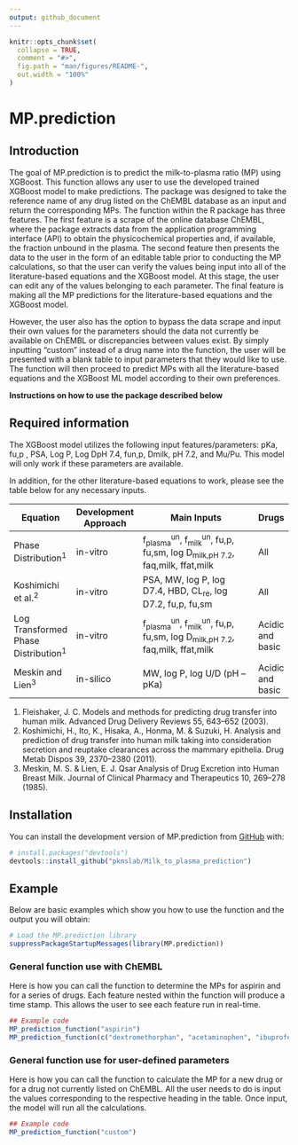 ```yaml
---
output: github_document
---
```


<!-- README.md is generated from README.Rmd. Please edit that file -->

```r
knitr::opts_chunk$set(
  collapse = TRUE,
  comment = "#>",
  fig.path = "man/figures/README-",
  out.width = "100%"
)
```

# MP.prediction

<!-- badges: start -->

<!-- badges: end -->

## Introduction

The goal of MP.prediction is to predict the milk-to-plasma ratio (MP) using XGBoost. This function allows any user to use the developed trained XGBoost model to make predictions. The package was designed to take the reference name of any drug listed on the ChEMBL database as an input and return the corresponding MPs. The function within the R package has three features. The first feature is a scrape of the online database ChEMBL, where the package extracts data from the application programming interface (API) to obtain the physicochemical properties and, if available, the fraction unbound in the plasma. The second feature then presents the data to the user in the form of an editable table prior to conducting the MP calculations, so that the user can verify the values being input into all of the literature-based equations and the XGBoost model. At this stage, the user can edit any of the values belonging to each parameter. The final feature is making all the MP predictions for the literature-based equations and the XGBoost model. 

However, the user also has the option to bypass the data scrape and input their own values for the parameters should the data not currently be available on ChEMBL or discrepancies between values exist. By simply inputting “custom” instead of a drug name into the function, the user will be presented with a blank table to input parameters that they would like to use. The function will then proceed to predict MPs with all the literature-based equations and the XGBoost ML model according to their own preferences.


**Instructions on how to use the package described below**

## Required information

The XGBoost model utilizes the following input features/parameters: pKa, fu,p , PSA, Log P, Log DpH 7.4, fun,p, Dmilk, pH 7.2, and Mu/Pu. This model will only work if these parameters are available.

In addition, for the other literature-based equations to work, please see the table below for any necessary inputs.

| **Equation**                     | **Development Approach** | **Main Inputs**                                                                                     | **Drugs**            |
|----------------------------------|--------------------------|----------------------------------------------------------------------------------------------------|----------------------|
| Phase Distribution<sup>1</sup>  | in-vitro                 | f<sub>plasma</sub><sup>un</sup>, f<sub>milk</sub><sup>un</sup>, fu,p, fu,sm, log D<sub>milk,pH 7.2</sub>, faq,milk, ffat,milk | All                  |
| Koshimichi et al.<sup>2</sup>   | in-vitro                 | PSA, MW, log P, log D7.4, HBD, CL<sub>re</sub>, log D7.2, fu,p, fu,sm                               | All                  |
| Log Transformed Phase Distribution<sup>1</sup> | in-vitro | f<sub>plasma</sub><sup>un</sup>, f<sub>milk</sub><sup>un</sup>, fu,p, fu,sm, log D<sub>milk,pH 7.2</sub>, faq,milk, ffat,milk | Acidic and basic     |
| Meskin and Lien<sup>3</sup>     | in-silico                | MW, log P, log U/D (pH – pKa)                                                                      | Acidic and basic     |

1.	Fleishaker, J. C. Models and methods for predicting drug transfer into human milk. Advanced Drug Delivery Reviews 55, 643–652 (2003).
2.	Koshimichi, H., Ito, K., Hisaka, A., Honma, M. & Suzuki, H. Analysis and prediction of drug transfer into human milk taking into consideration secretion and reuptake clearances across the mammary epithelia. Drug Metab Dispos 39, 2370–2380 (2011).
3.	Meskin, M. S. & Lien, E. J. Qsar Analysis of Drug Excretion into Human Breast Milk. Journal of Clinical Pharmacy and Therapeutics 10, 269–278 (1985).


## Installation

You can install the development version of MP.prediction from [GitHub](https://github.com/) with:

``` r
# install.packages("devtools")
devtools::install_github("pkmslab/Milk_to_plasma_prediction")
```

## Example

Below are basic examples which show you how to use the function and the output you will obtain:

```r
# Load the MP.prediction library
suppressPackageStartupMessages(library(MP.prediction))
```

### General function use with ChEMBL
Here is how you can call the function to determine the MPs for aspirin and for a series of drugs. Each feature nested within the function will produce a time stamp. This allows the user to see each feature run in real-time.   

```r
## Example code
MP_prediction_function("aspirin")
MP_prediction_function(c("dextromethorphan", "acetaminophen", "ibuprofen"))
```

### General function use for user-defined parameters
Here is how you can call the function to calculate the MP for a new drug or for a drug not currently listed on ChEMBL. All the user needs to do is input the values corresponding to the respective heading in the table. Once input, the model will run all the calculations. 

```r
## Example code
MP_prediction_function("custom")
```



